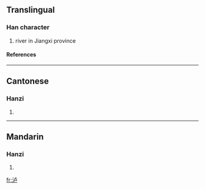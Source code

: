 {{see|瀘}}

==Translingual==
===Han character===
{{Han char|rn=85|rad=水|as=05|sn=8|four=|canj=水卜尸 (EYS)}}
# river in Jiangxi province
====References====
{{Han ref|kx=0619.121|hdz=31583.070|uh=6CF8|ud=27896}}

----
==Cantonese==
===Hanzi===
{{yue-hanzi|jyut=|y=lou4}}
# {{defn|Cantonese}}

----
==Mandarin==
===Hanzi===
{{cmn-hanzi|tra=瀘|pin=[[lú]] (lu2), [[luò]] (luo4), [[pō]] (po1)|wg=lu<sup>2</sup>, lo<sup>4</sup>, p'o<sup>1</sup>}}
# {{defn|Mandarin}}

[[fr:泸]]